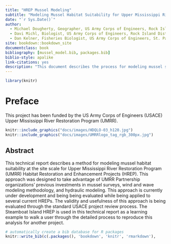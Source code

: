 ```yaml
--- 
title: "HREP Mussel Modeling"
subtitle: "Modeling Mussel Habitat Suitability for Upper Mississippi River Restoration Projects"
date: "`r Sys.Date()`"
author: 
  - Michael Dougherty, Geographer, US Army Corps of Engineers, Rock Island District
  - Davi Michl, Biologist, US Army Corps of Engineers, Rock Island District
  - Dan Kelner, Fisheries Biologist, US Army Corps of Engineers, St. Paul District
site: bookdown::bookdown_site
documentclass: book
bibliography: [mussel_model.bib, packages.bib]
biblio-style: apalike
link-citations: yes
description: "This document describes the process for modeling mussel suitability on Upper Mississippi River Restoration (UMRR) Habitat Rehabilitation and Restoration Projects (HREP)."
---
```

```r
library(knitr)
```

# Preface {-}
This project has been funded by the US Army Corps of Engineers (USACE) Upper Mississippi River Restoration Program (UMRR). 


```r
knitr::include_graphics("docs/images/HDQLO-03_h120.jpg")
knitr::include_graphics("docs/images/UMRRlogo_tag_rgb_300px.jpg")
```

## Abstract
This technical report describes a method for modeling mussel habitat suitability at the site scale for Upper Mississippi River Restoration Program (UMRR) Habitat Restoration and Enhancement Projects (HREP). This approach was designed to take advantage of UMRR Partnership organizations' previous investments in mussel surveys, wind and wave modeling methodology, and hydraulic modeling. This approach is currently under development and being being evaluated while being applied to several current HREPs. The validity and usefulness of this approach is being evaluated through the standard USACE project review process. The Steamboat Island HREP is used in this technical report as a learning example to walk a user through the detailed process to reproduce this analysis for another project. 


```r
# automatically create a bib database for R packages
knitr::write_bib(c(.packages(), 'bookdown', 'knitr', 'rmarkdown'),                              'packages.bib')
```

